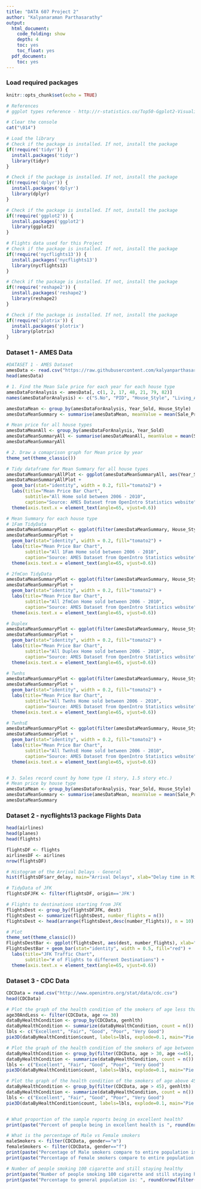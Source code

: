---
title: "DATA 607 Project 2"
author: "Kalyanaraman Parthasarathy"
output:
  html_document:
    code_folding: show
    depth: 4
    toc: yes
    toc_float: yes
  pdf_document:
    toc: yes
---

### Load required packages

```{r}
knitr::opts_chunk$set(echo = TRUE)

# References
# ggplot types reference - http://r-statistics.co/Top50-Ggplot2-Visualizations-MasterList-R-Code.html#Bar%20Chart

# Clear the console
cat("\014")

# Load the library
# Check if the package is installed. If not, install the package
if(!require('tidyr')) {
  install.packages('tidyr')
  library(tidyr)
}

# Check if the package is installed. If not, install the package
if(!require('dplyr')) {
  install.packages('dplyr')
  library(dplyr)
}

# Check if the package is installed. If not, install the package
if(!require('ggplot2')) {
  install.packages('ggplot2')
  library(ggplot2)
}

# Flights data used for this Project
# Check if the package is installed. If not, install the package
if(!require('nycflights13')) {
  install.packages('nycflights13')
  library(nycflights13)
}

# Check if the package is installed. If not, install the package
if(!require('reshape2')) {
  install.packages('reshape2')
  library(reshape2)
}

# Check if the package is installed. If not, install the package
if(!require('plotrix')) {
  install.packages('plotrix')
  library(plotrix)
}

```

### Dataset 1 - AMES Data

```{r}

#DATASET 1 - AMES Dataset
amesData <- read.csv("https://raw.githubusercontent.com/kalyanparthasarathy/DATA607/master/AMES%20RESIDENTIAL%20HOME%20SALES%20(AMES).csv")
head(amesData)

# 1. Find the Mean Sale price for each year for each house type
amesDataForAnalysis <- amesData[, c(1, 2, 17, 48, 21, 79, 82)]
names(amesDataForAnalysis) <- c("S.No", "PID", "House_Style", "Living_Area_Size", "Year_Built", "Year_Sold", "Sale_Price")

amesDataMean <- group_by(amesDataForAnalysis, Year_Sold, House_Style)
amesDataMeanSummary <- summarise(amesDataMean, meanValue = mean(Sale_Price), NumberOfHomes = n())

# Mean price for all house types
amesDataMeanAll <- group_by(amesDataForAnalysis, Year_Sold)
amesDataMeanSummaryAll <- summarise(amesDataMeanAll, meanValue = mean(Sale_Price), NumberOfHomes = n())
amesDataMeanSummaryAll

# 2. Draw a comaprison graph for Mean price by year
theme_set(theme_classic())

# Tidy dataframe for Mean Summary for all house types
amesDataMeanSummaryAllPlot <- ggplot(amesDataMeanSummaryAll, aes(Year_Sold, meanValue))
amesDataMeanSummaryAllPlot +
  geom_bar(stat="identity", width = 0.2, fill="tomato2") + 
  labs(title="Mean Price Bar Chart", 
       subtitle="All Home sold between 2006 - 2010", 
       caption="Source: AMES Dataset from OpenIntro Statistics website") +
  theme(axis.text.x = element_text(angle=65, vjust=0.6))

# Mean Summary for each house type
# 1Fam TidyData
amesDataMeanSummaryPlot <- ggplot(filter(amesDataMeanSummary, House_Style=='1Fam'), aes(Year_Sold, meanValue))
amesDataMeanSummaryPlot +
  geom_bar(stat="identity", width = 0.2, fill="tomato2") + 
  labs(title="Mean Price Bar Chart", 
       subtitle="All 1Fam Home sold between 2006 - 2010", 
       caption="Source: AMES Dataset from OpenIntro Statistics website") +
  theme(axis.text.x = element_text(angle=65, vjust=0.6))

# 2fmCon TidyData
amesDataMeanSummaryPlot <- ggplot(filter(amesDataMeanSummary, House_Style=='2fmCon'), aes(Year_Sold, meanValue))
amesDataMeanSummaryPlot +
  geom_bar(stat="identity", width = 0.2, fill="tomato2") + 
  labs(title="Mean Price Bar Chart", 
       subtitle="All 2fmCon Home sold between 2006 - 2010", 
       caption="Source: AMES Dataset from OpenIntro Statistics website") +
  theme(axis.text.x = element_text(angle=65, vjust=0.6))

# Duplex
amesDataMeanSummaryPlot <- ggplot(filter(amesDataMeanSummary, House_Style=='Duplex'), aes(Year_Sold, meanValue))
amesDataMeanSummaryPlot +
  geom_bar(stat="identity", width = 0.2, fill="tomato2") + 
  labs(title="Mean Price Bar Chart", 
       subtitle="All Duplex Home sold between 2006 - 2010", 
       caption="Source: AMES Dataset from OpenIntro Statistics website") +
  theme(axis.text.x = element_text(angle=65, vjust=0.6))

# Twnhs
amesDataMeanSummaryPlot <- ggplot(filter(amesDataMeanSummary, House_Style=='Twnhs'), aes(Year_Sold, meanValue))
amesDataMeanSummaryPlot +
  geom_bar(stat="identity", width = 0.2, fill="tomato2") + 
  labs(title="Mean Price Bar Chart", 
       subtitle="All Twnhs Home sold between 2006 - 2010", 
       caption="Source: AMES Dataset from OpenIntro Statistics website") +
  theme(axis.text.x = element_text(angle=65, vjust=0.6))

# TwnhsE
amesDataMeanSummaryPlot <- ggplot(filter(amesDataMeanSummary, House_Style=='TwnhsE'), aes(Year_Sold, meanValue))
amesDataMeanSummaryPlot +
  geom_bar(stat="identity", width = 0.2, fill="tomato2") + 
  labs(title="Mean Price Bar Chart", 
       subtitle="All TwnhsE Home sold between 2006 - 2010", 
       caption="Source: AMES Dataset from OpenIntro Statistics website") +
  theme(axis.text.x = element_text(angle=65, vjust=0.6))


# 3. Sales record count by home type (1 story, 1.5 story etc.)
# Mean price by house type
amesDataMean <- group_by(amesDataForAnalysis, Year_Sold, House_Style)
amesDataMeanSummary <- summarise(amesDataMean, meanValue = mean(Sale_Price), NumberOfHomes = n())
amesDataMeanSummary

```

### Dataset 2 - nycflights13 package Flights Data

```{r}

head(airlines)
head(planes)
head(flights)

flightsDF <- flights
airlinesDF <- airlines
nrow(flightsDF)

# Histogram of the Arrival Delays - General
hist(flightsDF$arr_delay, main="Arrival Delays", xlab="Delay time in Mins", ylab="Number of Occurences")

# TidyData of JFK
flightsDFJFK <- filter(flightsDF, origin=='JFK')

# Flights to destinations starting from JFK
flightsDest <- group_by(flightsDFJFK, dest)
flightsDest <- summarize(flightsDest, number_flights = n())
flightsDest <- head(arrange(flightsDest,desc(number_flights)), n = 10)

# Plot
theme_set(theme_classic())
FlightsDestBar <- ggplot(flightsDest, aes(dest, number_flights), xlab="Destinations", ylab="Number of Flights")
FlightsDestBar + geom_bar(stat="identity", width = 0.5, fill="red") + 
  labs(title="JFK Traffic Chart", 
       subtitle="# of Flights to different Destinations") +
  theme(axis.text.x = element_text(angle=65, vjust=0.6))

```

### Dataset 3 - CDC Data

```{r}

CDCData = read.csv("http://www.openintro.org/stat/data/cdc.csv")
head(CDCData)

# Plot the graph of the health condition of the smokers of age less than 30
age30AndLess <- filter(CDCData, age <= 30)
dataByHealthCondition <- group_by(CDCData, genhlth)
dataByHealthCondition <- summarize(dataByHealthCondition, count = n())
lbls <- c("Excellent", "Fair", "Good", "Poor", "Very Good")
pie3D(dataByHealthCondition$count, labels=lbls, explode=0.1, main="Pie Chart of Health Condition of People less than 30 years old")

# Plot the graph of the health condition of the smokers of age between 31 - 45
dataByHealthCondition <- group_by(filter(CDCData, age > 30, age <=45), genhlth)
dataByHealthCondition <- summarize(dataByHealthCondition, count = n())
lbls <- c("Excellent", "Fair", "Good", "Poor", "Very Good")
pie3D(dataByHealthCondition$count, labels=lbls, explode=0.1, main="Pie Chart of Health Condition of People > 30 and < 45 years old")

# Plot the graph of the health condition of the smokers of age above 45
dataByHealthCondition <- group_by(filter(CDCData, age > 45), genhlth)
dataByHealthCondition <- summarize(dataByHealthCondition, count = n())
lbls <- c("Excellent", "Fair", "Good", "Poor", "Very Good")
pie3D(dataByHealthCondition$count, labels=lbls, explode=0.1, main="Pie Chart of Health Condition of People > 45 years old")


# What proportion of the sample reports being in excellent health?
print(paste("Percent of people being in excellent health is ", round(nrow(count(CDCData[CDCData$genhlth == "excellent",]))  / nrow(CDCData) * 100, 2), "%"))

# What is the percentage of Male vs Female smokers
maleSmokers <- filter(CDCData, gender=="m")
femaleSmokers <- filter(CDCData, gender=="f")
print(paste("Percentage of Male smokers compare to entire population is:", round(nrow(maleSmokers)/nrow(CDCData)*100, 2), "%"))
print(paste("Percentage of Female smokers compare to entire population is:", round(nrow(femaleSmokers)/nrow(CDCData)*100, 2), "%"))

# Number of people smoking 100 cigarette and still staying healthy
print(paste("Number of people smoking 100 cigarette and still staying healthy is", nrow(filter(CDCData, smoke100==1, genhlth=="excellent"))))
print(paste("Percentage to general population is: ", round(nrow(filter(CDCData, smoke100==1, genhlth=="excellent"))/nrow(CDCData)*100, 2), "%"))

```

